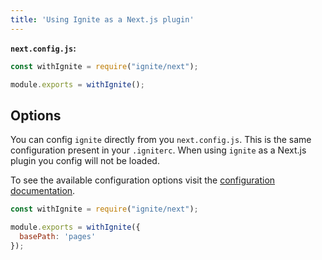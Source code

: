 ```yaml
---
title: 'Using Ignite as a Next.js plugin'
---
```


**`next.config.js`:**

```js
const withIgnite = require("ignite/next");

module.exports = withIgnite();
```

## Options

You can config `ignite` directly from you `next.config.js`.
This is the same configuration present in your `.igniterc`.
When using `ignite` as a Next.js plugin you config will not be loaded.

To see the available configuration options visit the [configuration documentation](../configuration).


```js
const withIgnite = require("ignite/next");

module.exports = withIgnite({
  basePath: 'pages'
});
```